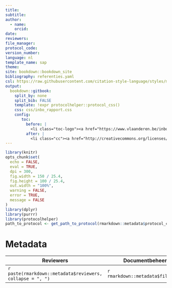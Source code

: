 ```yaml
---
title:
subtitle:
author:
  - name:
    orcid:
date:
reviewers:
file_manager:
protocol_code:
version_number:
language: nl
template_name: sap
theme:
site: bookdown::bookdown_site
bibliography: referenties.yaml
csl: https://raw.githubusercontent.com/citation-style-language/styles/master/research-institute-for-nature-and-forest.csl
output: 
  bookdown::gitbook:
    split_by: none
    split_bib: FALSE
    template: !expr protocolhelper::protocol_css()
    css: css/inbo_rapport.css
    config:
       toc:
         before: |
           <li class="toc-logo"><a href="https://www.vlaanderen.be/inbo/home/"><img src="css/img/inbo-nl.jpg"></a></li>
         after: |
           <li class="cc"><a href="http://creativecommons.org/licenses/by/4.0/"><img src="css/img/cc-by.png"></a></li>
---
```



<!--
Instructies bij opmaak van het protocol:

Hieronder vind je de verschillende onderdelen van een protocol.
In de bijhorende losse `Rmd` bestanden vind je een beschrijving wat er bij elk onderdeel vermeld moet worden.
Het is in die bestanden dat je moet editeren.
Niet alle onderdelen zijn altijd van toepassing.
Laat in die gevallen de titels staan en vermeld expliciet "niet van toepassing".
-->


```r
library(knitr)
opts_chunk$set(
  echo = FALSE,
  eval = TRUE,
  dpi = 300,
  fig.width = 150 / 25.4,
  fig.height = 100 / 25.4,
  out.width = "100%",
  warning = FALSE,
  error = TRUE,
  message = FALSE
)
library(dplyr)
library(purrr)
library(protocolhelper)
path_to_protocol <- get_path_to_protocol(rmarkdown::metadata$protocol_code)
```



# Metadata {-}

| Reviewers | Documentbeheerder | Protocol code | Versienummer | Taal | Thema |
| --------- | ----------------- | ------------- | ------------ | ---- | ----- |
| `r paste(rmarkdown::metadata$reviewers, collapse = ", ")` | `r rmarkdown::metadata$file_manager` | `r rmarkdown::metadata$protocol_code` | `r rmarkdown::metadata$version_number` | `r rmarkdown::metadata$language` | `r rmarkdown::metadata$theme` |
